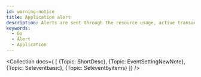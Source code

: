 ```yaml
---
id: warning-notice
title: Application alert
description: Alerts are sent through the resource usage, active transactions, and event conditions of error conditions of the application.
keywords:
  - Go
  - Alert
  - Application
---
```



<Collection docs={
  [
    {Topic: ShortDesc},
    {Topic: EventSettingNewNote},
    {Topic: Seteventbasic},
    {Topic: Seteventbyitems}
  ]} 
/>
